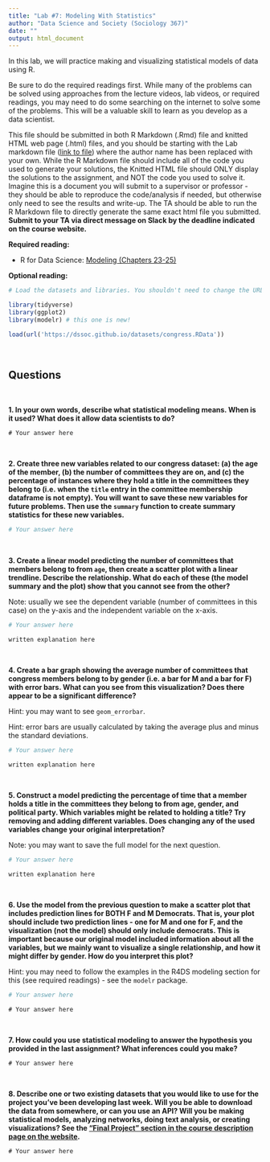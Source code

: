 ```yaml
---
title: "Lab #7: Modeling With Statistics"
author: "Data Science and Society (Sociology 367)"
date: ""
output: html_document
---
```


In this lab, we will practice making and visualizing statistical models of data using R.

Be sure to do the required readings first. While many of the problems can be solved using approaches from the lecture videos, lab videos, or required readings, you may need to do some searching on the internet to solve some of the problems. This will be a valuable skill to learn as you develop as a data scientist.

This file should be submitted in both R Markdown (.Rmd) file and knitted HTML web page (.html) files, and you should be starting with the Lab markdown file ([link to file](/assignments/Lab_7.Rmd)) where the author name has been replaced with your own. While the R Markdown file should include all of the code you used to generate your solutions, the Knitted HTML file should ONLY display the solutions to the assignment, and NOT the code you used to solve it. Imagine this is a document you will submit to a supervisor or professor - they should be able to reproduce the code/analysis if needed, but otherwise only need to see the results and write-up. The TA should be able to run the R Markdown file to directly generate the same exact html file you submitted. **Submit to your TA via direct message on Slack by the deadline indicated on the course website.**

**Required reading:** 

* R for Data Science: [Modeling (Chapters 23-25)](https://r4ds.had.co.nz/model-intro.html)


**Optional reading:** 



```r
# Load the datasets and libraries. You shouldn't need to change the URL in the `load` function.

library(tidyverse)
library(ggplot2)
library(modelr) # this one is new!

load(url('https://dssoc.github.io/datasets/congress.RData'))
```
<br/>


## Questions
<br>

**1. In your own words, describe what statistical modeling means. When is it used? What does it allow data scientists to do?**

```
# Your answer here
```
<br/>


**2. Create three new variables related to our congress dataset: (a) the age of the member, (b) the number of committees they are on, and (c) the percentage of instances where they hold a title in the committees they belong to (i.e. when the `title` entry in the committee membership dataframe is not empty). You will want to save these new variables for future problems. Then use the `summary` function to create summary statistics for these new variables.**
```r
# Your answer here
```
<br/>


**3. Create a linear model predicting the number of committees that members belong to from `age`, then create a scatter plot with a linear trendline. Describe the relationship. What do each of these (the model summary and the plot) show that you cannot see from the other? **

Note: usually we see the dependent variable (number of committees in this case) on the y-axis and the independent variable on the x-axis.
```r
# Your answer here
```
```
written explanation here
```
<br/>

**4. Create a bar graph showing the average number of committees that congress members belong to by gender (i.e. a bar for M and a bar for F) with error bars. What can you see from this visualization? Does there appear to be a significant difference?**

Hint: you may want to see `geom_errorbar`.

Hint: error bars are usually calculated by taking the average plus and minus the standard deviations.
```r
# Your answer here
```
```
written explanation here
```
<br/>



**5. Construct a model predicting the percentage of time that a member holds a title in the committees they belong to from age, gender, and political party. Which variables might be related to holding a title? Try removing and adding different variables. Does changing any of the used variables change your original interpretation?**

Note: you may want to save the full model for the next question.
```r
# Your answer here
```
```
written explanation here
```
<br/>

**6. Use the model from the previous question to make a scatter plot that includes prediction lines for BOTH F and M Democrats. That is, your plot should include two prediction lines - one for M and one for F, and the visualization (not the model) should only include democrats. This is important because our original model included information about all the variables, but we mainly want to visualize a single relationship, and how it might differ by gender. How do you interpret this plot?**

Hint: you may need to follow the examples in the R4DS modeling section for this (see required readings) - see the `modelr` package.
```r
# Your answer here
```
```
# Your answer here
```
<br/>

**7. How could you use statistical modeling to answer the hypothesis you provided in the last assignment? What inferences could you make?**
```
# Your answer here
```
<br/>


**8. Describe one or two existing datasets that you would like to use for the project you've been developing last week. Will you be able to download the data from somewhere, or can you use an API? Will you be making statistical models, analyzing networks, doing text analysis, or creating visualizations? See the ["Final Project " section in the course description page on the website](https://dssoc.github.io/course/#formal-requirements).**
```
# Your answer here
```
<br/>